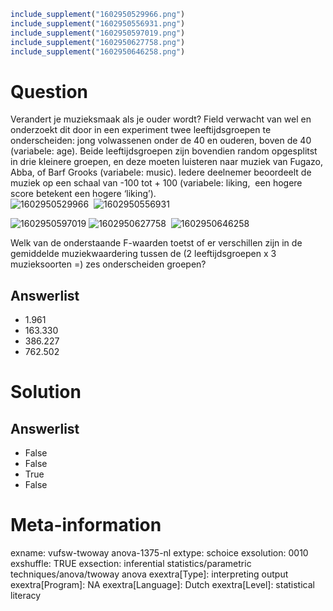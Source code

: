 ```r
include_supplement("1602950529966.png")
include_supplement("1602950556931.png")
include_supplement("1602950597019.png")
include_supplement("1602950627758.png")
include_supplement("1602950646258.png")
```

Question
========
Verandert je muzieksmaak als je ouder wordt? Field verwacht van wel en
onderzoekt dit door in een experiment twee leeftijdsgroepen te
onderscheiden: jong volwassenen onder de 40 en ouderen, boven de 40
(variabele: age). Beide leeftijdsgroepen zijn bovendien random
opgesplitst in drie kleinere groepen, en deze moeten luisteren naar
muziek van Fugazo, Abba, of Barf Grooks (variabele: music). Iedere
deelnemer beoordeelt de muziek op een schaal van -100 tot + 100
(variabele: liking,  een hogere score betekent een hogere ‘liking’).  
<img src="1602950529966.png" class="fr-fic fr-dii tvcss_2"
alt="1602950529966" /> 
<img src="1602950556931.png" class="fr-fic fr-dii tvcss_3"
alt="1602950556931" />  
  
<img src="1602950597019.png" class="fr-fic fr-dii tvcss_4"
alt="1602950597019" /> <img src="1602950627758.png" class="fr-fic fr-dii tvcss_5"
alt="1602950627758" /> 
<img src="1602950646258.png" class="fr-fic fr-dii tvcss_5"
alt="1602950646258" />  
  
Welk van de onderstaande F-waarden toetst of er verschillen zijn in de
gemiddelde muziekwaardering tussen de (2 leeftijdsgroepen x 3
muzieksoorten =) zes onderscheiden groepen?

Answerlist
----------
* 1.961
* 163.330
* 386.227
* 762.502

Solution
========










Answerlist
----------
* False
* False
* True
* False

Meta-information
================
exname: vufsw-twoway anova-1375-nl
extype: schoice
exsolution: 0010
exshuffle: TRUE
exsection: inferential statistics/parametric techniques/anova/twoway anova
exextra[Type]: interpreting output
exextra[Program]: NA
exextra[Language]: Dutch
exextra[Level]: statistical literacy

